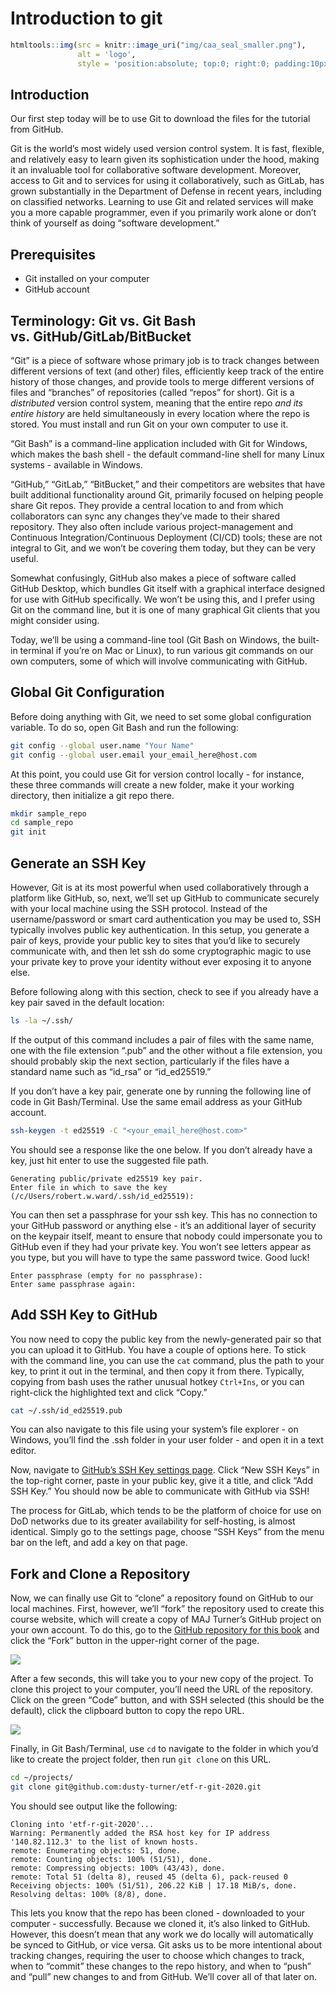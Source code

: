 # Introduction to git

```r
htmltools::img(src = knitr::image_uri("img/caa_seal_smaller.png"), 
               alt = 'logo', 
               style = 'position:absolute; top:0; right:0; padding:10px;')
```



## Introduction

Our first step today will be to use Git to download the files for the tutorial from GitHub.

Git is the world's most widely used version control system. It is fast, flexible, and relatively easy to learn given its sophistication under the hood, making it an invaluable tool for collaborative software development. Moreover, access to Git and to services for using it collaboratively, such as GitLab, has grown substantially in the Department of Defense in recent years, including on classified networks. Learning to use Git and related services will make you a more capable programmer, even if you primarily work alone or don't think of yourself as doing "software development."

## Prerequisites

* Git installed on your computer
* GitHub account

## Terminology: Git vs. Git Bash vs. GitHub/GitLab/BitBucket

"Git" is a piece of software whose primary job is to track changes between different versions of text (and other) files, efficiently keep track of the entire history of those changes, and provide tools to merge different versions of files and "branches" of repositories (called "repos" for short). Git is a *distributed* version control system, meaning that the entire repo *and its entire history* are held simultaneously in every location where the repo is stored. You must install and run Git on your own computer to use it.

"Git Bash" is a command-line application included with Git for Windows, which makes the bash shell - the default command-line shell for many Linux systems - available in Windows.

"GitHub," "GitLab," "BitBucket," and their competitors are websites that have built additional functionality around Git, primarily focused on helping people share Git repos. They provide a central location to and from which collaborators can sync any changes they've made to their shared repository. They also often include various project-management and Continuous Integration/Continuous Deployment (CI/CD) tools; these are not integral to Git, and we won't be covering them today, but they can be very useful.

Somewhat confusingly, GitHub also makes a piece of software called GitHub Desktop, which bundles Git itself with a graphical interface designed for use with GitHub specifically. We won't be using this, and I prefer using Git on the command line, but it is one of many graphical Git clients that you might consider using.

Today, we'll be using a command-line tool (Git Bash on Windows, the built-in terminal if you're on Mac or Linux), to run various git commands on our own computers, some of which will involve communicating with GitHub.

## Global Git Configuration

Before doing anything with Git, we need to set some global configuration variable. To do so, open Git Bash and run the following:

```bash
git config --global user.name "Your Name"
git config --global user.email your_email_here@host.com
```

At this point, you could use Git for version control locally - for instance, these three commands will create a new folder, make it your working directory, then initialize a git repo there.

```bash
mkdir sample_repo
cd sample_repo
git init
```

## Generate an SSH Key

However, Git is at its most powerful when used collaboratively through a platform like GitHub, so, next, we'll set up GitHub to communicate securely with your local machine using the SSH protocol. Instead of the username/password or smart card authentication you may be used to, SSH typically involves public key authentication. In this setup, you generate a pair of keys, provide your public key to sites that you'd like to securely communicate with, and then let ssh do some cryptographic magic to use your private key to prove your identity without ever exposing it to anyone else.

Before following along with this section, check to see if you already have a key pair saved in the default location:

```bash
ls -la ~/.ssh/
```

If the output of this command includes a pair of files with the same name, one with the file extension ".pub" and the other without a file extension, you should probably skip the next section, particularly if the files have a standard name such as "id_rsa" or "id_ed25519."

If you don't have a key pair, generate one by running the following line of code in Git Bash/Terminal. Use the same email address as your GitHub account.

```bash
ssh-keygen -t ed25519 -C "<your_email_here@host.com>"
```

You should see a response like the one below. If you don't already have a key, just hit enter to use the suggested file path.

```
Generating public/private ed25519 key pair.
Enter file in which to save the key (/c/Users/robert.w.ward/.ssh/id_ed25519):
```

You can then set a passphrase for your ssh key. This has no connection to your GitHub password or anything else - it's an additional layer of security on the keypair itself, meant to ensure that nobody could impersonate you to GitHub even if they had your private key. You won't see letters appear as you type, but you will have to type the same password twice. Good luck!

```
Enter passphrase (empty for no passphrase):
Enter same passphrase again:
```

## Add SSH Key to GitHub

You now need to copy the public key from the newly-generated pair so that you can upload it to GitHub. You have a couple of options here. To stick with the command line, you can use the `cat` command, plus the path to your key, to print it out in the terminal, and then copy it from there. Typically, copying from bash uses the rather unusual hotkey `Ctrl+Ins`, or you can right-click the highlighted text and click "Copy."

```bash
cat ~/.ssh/id_ed25519.pub
```

You can also navigate to this file using your system's file explorer - on Windows, you'll find the .ssh folder in your user folder - and open it in a text editor.

Now, navigate to [GitHub's SSH Key settings page](https://github.com/settings/keys). Click "New SSH Keys" in the top-right corner, paste in your public key, give it a title, and click "Add SSH Key." You should now be able to communicate with GitHub via SSH!

The process for GitLab, which tends to be the platform of choice for use on DoD networks due to its greater availability for self-hosting, is almost identical. Simply go to the settings page, choose "SSH Keys" from the menu bar on the left, and add a key on that page.

## Fork and Clone a Repository

Now, we can finally use Git to "clone" a repository found on GitHub to our local machines. First, however, we'll "fork" the repository used to create this course website, which will create a copy of MAJ Turner's GitHub project on your own account. To do this, go to the [GitHub repository for this book](https://github.com/dusty-turner/etf-r-git-2020) and click the "Fork" button in the upper-right corner of the page.

![](img/fork_button.png)


After a few seconds, this will take you to your new copy of the project. To clone this project to your computer, you'll need the URL of the repository. Click on the green "Code" button, and with SSH selected (this should be the default), click the clipboard button to copy the repo URL.

![](img/github_menu.png)

Finally, in Git Bash/Terminal, use `cd` to navigate to the folder in which you'd like to create the project folder, then run `git clone` on this URL.

```bash
cd ~/projects/
git clone git@github.com:dusty-turner/etf-r-git-2020.git
```

You should see output like the following:

```
Cloning into 'etf-r-git-2020'...
Warning: Permanently added the RSA host key for IP address '140.82.112.3' to the list of known hosts.
remote: Enumerating objects: 51, done.
remote: Counting objects: 100% (51/51), done.
remote: Compressing objects: 100% (43/43), done.
remote: Total 51 (delta 8), reused 45 (delta 6), pack-reused 0
Receiving objects: 100% (51/51), 206.22 KiB | 17.18 MiB/s, done.
Resolving deltas: 100% (8/8), done.
```

This lets you know that the repo has been cloned - downloaded to your computer - successfully. Because we cloned it, it's also linked to GitHub. However, this doesn't mean that any work we do locally will automatically be synced to GitHub, or vice versa. Git asks us to be more intentional about tracking changes, requiring the user to choose which changes to track, when to "commit" these changes to the repo history, and when to "push" and "pull" new changes to and from GitHub. We'll cover all of that later on.



